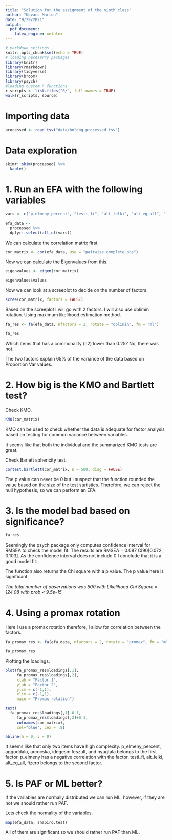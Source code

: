 ```yaml
---
title: "Solution for the assignment of the ninth class"
author: "Kovacs Marton"
date: "9/29/2021"
output:
  pdf_document:
    latex_engine: xelatex
---
```


```r
# markdown settings
knitr::opts_chunk$set(echo = TRUE)
# loading necesarry packages
library(knitr)
library(rmarkdown)
library(tidyverse)
library(broom)
library(psych)
#loading custom R functions
r_scripts <- list.files("R/", full.names = TRUE)
walk(r_scripts, source)
```

# Importing data

```r
processed <- read_tsv("data/boldog_processed.tsv")
```

# Data exploration

```r
skimr::skim(processed) %>% 
  kable()
```

# 1. Run an EFA with the following variables

```r
vars <- c("p_elmeny_percent", "testi_fi", "alt_lelki", "alt_eg_all", "fizero", "arcocska", "aggodalo", "ideges", "feszult", "nyugtala")

efa_data <- 
  processed %>% 
  dplyr::select(all_of(vars))
```

We can calculate the correlation matrix first.

```r
cor_matrix <- cor(efa_data, use = "pairwise.complete.obs")
```

Now we can calculate the Eigenvalues from this.

```r
eigenvalues <- eigen(cor_matrix)

eigenvalues$values
```

Now we can look at a screeplot to decide on the number of factors.

```r
scree(cor_matrix, factors = FALSE)
```

Based on the screeplot I will go with 2 factors. I will also use oblimin rotation. Using maximum likelihood estimation method.

```r
fa_res <- fa(efa_data, nfactors = 2, rotate = "oblimin", fm = "ml")

fa_res
```

Which items that has a commonality (h2) lower than 0.25? No, there was not.

The two factors explain 65% of the variance of the data based on Proportion Var values.

# 2. How big is the KMO and Bartlett test?

Check KMO.

```r
KMO(cor_matrix)
```

KMO can be used to check whether the data is adequate for factor analysis based on testing for common variance between variables.

It seems like that both the individual and the summarized KMO tests are great.

Check Barlett sphericity test.

```r
cortest.bartlett(cor_matrix, n = 500, diag = FALSE)
```

The p value can never be 0 but I suspect that the function rounded the value based on the size of the test statistics. Therefore, we can reject the null hypothesis, so we can perform an EFA.

# 3. Is the model bad based on significance?

```r
fa_res
```

Seemingly the psych package only computes confidence interval for RMSEA to check the model fit. The results are RMSEA = 0.087 CI90[0.072, 0.103]. As the confidence interval does not include 0 I conclude that it is a good model fit.

The function also returns the Chi square with a p value. The p value here is significant.

_The total number of observations was  500  with Likelihood Chi Square =  124.08  with prob <  9.5e-15_

# 4. Using a promax rotation

Here I use a promax rotation therefore, I allow for correlation between the factors.

```r
fa_promax_res <- fa(efa_data, nfactors = 2, rotate = "promax", fm = "ml")

fa_promax_res
```

Plotting the loadings.

```r
plot(fa_promax_res$loadings[,1], 
     fa_promax_res$loadings[,2],
     xlab = "Factor 1", 
     ylab = "Factor 2",
     ylim = c(-1,1),
     xlim = c(-1,1),
     main = "Promax rotation")

text(
  fa_promax_res$loadings[,1]-0.1,
     fa_promax_res$loadings[,2]+0.1,
     colnames(cor_matrix),
     col="blue", cex = .8)

abline(h = 0, v = 0)
```

It seems like that only two items have high complexity. p_elmeny_percent, aggoddalo, arcocska, idegesm feszult, and nyugtala belongs to the first factor. p_elmeny has a negative correlation with the factor. testi_fi, alt_lelki, alt_eg_all, fizero belongs to the second factor.

# 5. Is PAF or ML better?

If the variables are normally distributed we can run ML, however, if they are not we should rather run PAF.

Lets check the normality of the variables.

```r
map(efa_data, shapiro.test)
```

All of them are significant so we should rather run PAF than ML.
